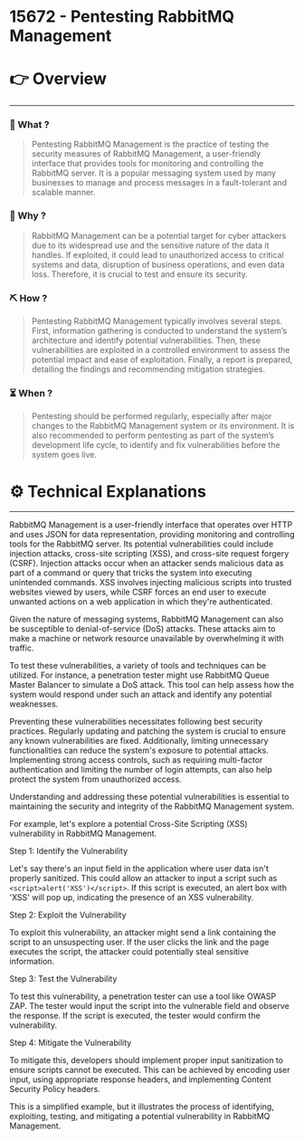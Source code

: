 # 15672 - Pentesting RabbitMQ Management


# 👉 Overview

---

### 👀 What ?

> Pentesting RabbitMQ Management is the practice of testing the security measures of RabbitMQ Management, a user-friendly interface that provides tools for monitoring and controlling the RabbitMQ server. It is a popular messaging system used by many businesses to manage and process messages in a fault-tolerant and scalable manner.
> 

### 🧐 Why ?

> RabbitMQ Management can be a potential target for cyber attackers due to its widespread use and the sensitive nature of the data it handles. If exploited, it could lead to unauthorized access to critical systems and data, disruption of business operations, and even data loss. Therefore, it is crucial to test and ensure its security.
> 

### ⛏️ How ?

> Pentesting RabbitMQ Management typically involves several steps. First, information gathering is conducted to understand the system’s architecture and identify potential vulnerabilities. Then, these vulnerabilities are exploited in a controlled environment to assess the potential impact and ease of exploitation. Finally, a report is prepared, detailing the findings and recommending mitigation strategies.
> 

### ⏳ When ?

> Pentesting should be performed regularly, especially after major changes to the RabbitMQ Management system or its environment. It is also recommended to perform pentesting as part of the system’s development life cycle, to identify and fix vulnerabilities before the system goes live.
> 

# ⚙️ Technical Explanations

---

RabbitMQ Management is a user-friendly interface that operates over HTTP and uses JSON for data representation, providing monitoring and controlling tools for the RabbitMQ server. Its potential vulnerabilities could include injection attacks, cross-site scripting (XSS), and cross-site request forgery (CSRF). Injection attacks occur when an attacker sends malicious data as part of a command or query that tricks the system into executing unintended commands. XSS involves injecting malicious scripts into trusted websites viewed by users, while CSRF forces an end user to execute unwanted actions on a web application in which they're authenticated.

Given the nature of messaging systems, RabbitMQ Management can also be susceptible to denial-of-service (DoS) attacks. These attacks aim to make a machine or network resource unavailable by overwhelming it with traffic.

To test these vulnerabilities, a variety of tools and techniques can be utilized. For instance, a penetration tester might use RabbitMQ Queue Master Balancer to simulate a DoS attack. This tool can help assess how the system would respond under such an attack and identify any potential weaknesses.

Preventing these vulnerabilities necessitates following best security practices. Regularly updating and patching the system is crucial to ensure any known vulnerabilities are fixed. Additionally, limiting unnecessary functionalities can reduce the system's exposure to potential attacks. Implementing strong access controls, such as requiring multi-factor authentication and limiting the number of login attempts, can also help protect the system from unauthorized access.

Understanding and addressing these potential vulnerabilities is essential to maintaining the security and integrity of the RabbitMQ Management system.

For example, let's explore a potential Cross-Site Scripting (XSS) vulnerability in RabbitMQ Management.

Step 1: Identify the Vulnerability

Let's say there's an input field in the application where user data isn't properly sanitized. This could allow an attacker to input a script such as `<script>alert('XSS')</script>`. If this script is executed, an alert box with 'XSS' will pop up, indicating the presence of an XSS vulnerability.

Step 2: Exploit the Vulnerability

To exploit this vulnerability, an attacker might send a link containing the script to an unsuspecting user. If the user clicks the link and the page executes the script, the attacker could potentially steal sensitive information.

Step 3: Test the Vulnerability

To test this vulnerability, a penetration tester can use a tool like OWASP ZAP. The tester would input the script into the vulnerable field and observe the response. If the script is executed, the tester would confirm the vulnerability.

Step 4: Mitigate the Vulnerability

To mitigate this, developers should implement proper input sanitization to ensure scripts cannot be executed. This can be achieved by encoding user input, using appropriate response headers, and implementing Content Security Policy headers.

This is a simplified example, but it illustrates the process of identifying, exploiting, testing, and mitigating a potential vulnerability in RabbitMQ Management.
